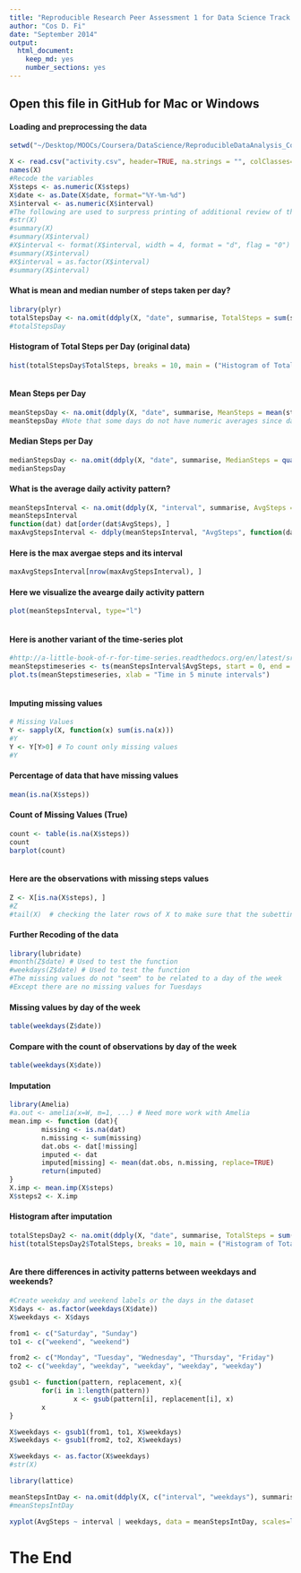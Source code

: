 ```yaml
---
title: "Reproducible Research Peer Assessment 1 for Data Science Track (JHS)"
author: "Cos D. Fi"
date: "September 2014"
output:
  html_document:
    keep_md: yes
    number_sections: yes
---
```



## Open this file in GitHub for Mac or Windows

#### Loading and preprocessing the data
```r
setwd("~/Desktop/MOOCs/Coursera/DataScience/ReproducibleDataAnalysis_Course")

X <- read.csv("activity.csv", header=TRUE, na.strings = "", colClasses="character")
names(X)
#Recode the variables
X$steps <- as.numeric(X$steps)
X$date <- as.Date(X$date, format="%Y-%m-%d")
X$interval <- as.numeric(X$interval)
#The following are used to surpress printing of additional review of the data
#str(X)
#summary(X)
#summary(X$interval)
#X$interval <- format(X$interval, width = 4, format = "d", flag = "0")
#summary(X$interval)
#X$interval = as.factor(X$interval)
#summary(X$interval)
```
#### What is mean and median number of steps taken per day?
```r
library(plyr)
totalStepsDay <- na.omit(ddply(X, "date", summarise, TotalSteps = sum(steps, na.rm=TRUE)))
#totalStepsDay
```
#### Histogram of Total Steps per Day (original data)
```r
hist(totalStepsDay$TotalSteps, breaks = 10, main = ("Histogram of Total Steps per Day"), xlab = "Total Steps per Day", ylab = "Number of Days", col = "lightblue", border = "pink")
```
```r
```
#### Mean Steps per Day
```r
meanStepsDay <- na.omit(ddply(X, "date", summarise, MeanSteps = mean(steps, na.rm=TRUE)))
meanStepsDay #Note that some days do not have numeric averages since data for those days are missing
```
#### Median Steps per Day
```r
medianStepsDay <- na.omit(ddply(X, "date", summarise, MedianSteps = quantile(steps, probs = 0.5, na.rm=TRUE)))
medianStepsDay
```
#### What is the average daily activity pattern?
```r
meanStepsInterval <- na.omit(ddply(X, "interval", summarise, AvgSteps = mean(steps, na.rm=TRUE)))
meanStepsInterval
function(dat) dat[order(dat$AvgSteps), ]
maxAvgStepsInterval <- ddply(meanStepsInterval, "AvgSteps", function(dat) dat[order(dat$AvgSteps), ])
```
#### Here is the max avergae steps and its interval
```r
maxAvgStepsInterval[nrow(maxAvgStepsInterval), ]
```
#### Here we visualize the avearge daily activity pattern
```r
plot(meanStepsInterval, type="l")
```
```r
```
#### Here is another variant of the time-series plot
```r
#http://a-little-book-of-r-for-time-series.readthedocs.org/en/latest/src/timeseries.html
meanStepstimeseries <- ts(meanStepsInterval$AvgSteps, start = 0, end = 288)
plot.ts(meanStepstimeseries, xlab = "Time in 5 minute intervals")
```
```r
```
#### Imputing missing values
```r
# Missing Values
Y <- sapply(X, function(x) sum(is.na(x)))
#Y
Y <- Y[Y>0] # To count only missing values
#Y
```
#### Percentage of data that have missing values
```r
mean(is.na(X$steps))
```
#### Count of Missing Values (True)
```r
count <- table(is.na(X$steps))
count
barplot(count)
```
```r
```
#### Here are the observations with missing steps values
```r
Z <- X[is.na(X$steps), ]
#Z
#tail(X)  # checking the later rows of X to make sure that the subetting worked
```
#### Further Recoding of the data
```r
library(lubridate)
#month(Z$date) # Used to test the function
#weekdays(Z$date) # Used to test the function
#The missing values do not "seem" to be related to a day of the week
#Except there are no missing values for Tuesdays
```
#### Missing values by day of the week
```r
table(weekdays(Z$date))
```
#### Compare with the count of observations by day of the week
```r
table(weekdays(X$date))
```
#### Imputation
```r
library(Amelia)
#a.out <- amelia(x=W, m=1, ...) # Need more work with Amelia
mean.imp <- function (dat){
        missing <- is.na(dat)
        n.missing <- sum(missing)
        dat.obs <- dat[!missing]
        imputed <- dat
        imputed[missing] <- mean(dat.obs, n.missing, replace=TRUE)
        return(imputed)
}
X.imp <- mean.imp(X$steps)
X$steps2 <- X.imp
```
#### Histogram after imputation
```r
totalStepsDay2 <- na.omit(ddply(X, "date", summarise, TotalSteps = sum(steps2, na.rm=TRUE)))
hist(totalStepsDay2$TotalSteps, breaks = 10, main = ("Histogram of Total Steps per Day after Imputation"), xlab = "Total Steps per Day", ylab = "Number of Days", col = "lightblue", border = "pink")
```
```r
```
#### Are there differences in activity patterns between weekdays and weekends?
```r
#Create weekday and weekend labels or the days in the dataset
X$days <- as.factor(weekdays(X$date))
X$weekdays <- X$days

from1 <- c("Saturday", "Sunday")
to1 <- c("weekend", "weekend")

from2 <- c("Monday", "Tuesday", "Wednesday", "Thursday", "Friday")
to2 <- c("weekday", "weekday", "weekday", "weekday", "weekday")

gsub1 <- function(pattern, replacement, x){
        for(i in 1:length(pattern))
                x <- gsub(pattern[i], replacement[i], x)
        x
}

X$weekdays <- gsub1(from1, to1, X$weekdays)
X$weekdays <- gsub1(from2, to2, X$weekdays)

X$weekdays <- as.factor(X$weekdays)
#str(X)

library(lattice)

meanStepsIntDay <- na.omit(ddply(X, c("interval", "weekdays"), summarise, AvgSteps = mean(steps2, na.rm=TRUE)))
#meanStepsIntDay

xyplot(AvgSteps ~ interval | weekdays, data = meanStepsIntDay, scales=list(cex=.8, col="red"), xlim = c(0, range(X$interval)), layout = c(1,2), type= "l", xlab = "Interval", ylab = "Average Number of Steps")

```

# The End
